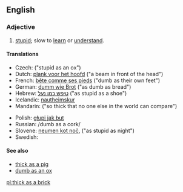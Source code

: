 ==English==

===Adjective===
{{en-adj|-|head=[[thick]] [[as]] [[a]] [[brick]]}}

# {{simile}} [[stupid]]; slow to [[learn]] or [[understand]].

====Translations====
{{trans-top}}
* Czech: {{t-|cs|blbý jak vůl}} ("stupid as an ox")
* Dutch: [[plank voor het hoofd]] ("a beam in front of the head")
* French: [[bête comme ses pieds]] ("dumb as their own feet")
* German: [[dumm wie Brot]] ("as dumb as bread")
* Hebrew: [[טיפש כמו נעל]] ("as stupid as a shoe")
* Icelandic: [[nautheimskur]]
* Mandarin: {{t|cmn|愚不可及|tr=yúbùkějí|sc=Hani}} ("so thick that no one else in the world can compare")
{{trans-mid}}
* Polish: [[głupi jak but]]
* Russian: {{t-|ru|тупой, как пробка|sc=Cyrl|tr=tupój, kak próbka|alt=тупо́й, как про́бка}} /dumb as a cork/
* Slovene: [[neumen kot noč]],  ("as stupid as night")
* Swedish: {{t-|sv|dum som en gås}}
{{trans-bottom}}

====See also====
* [[thick as a pig]]
* [[dumb as an ox]]

[[pl:thick as a brick]]